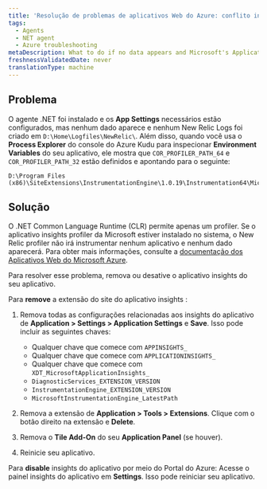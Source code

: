 ```yaml
---
title: 'Resolução de problemas de aplicativos Web do Azure: conflito insights de aplicativos'
tags:
  - Agents
  - NET agent
  - Azure troubleshooting
metaDescription: What to do if no data appears and Microsoft's Application Insights profiler is preventing the New Relic .NET profiler from instrumenting your app.
freshnessValidatedDate: never
translationType: machine
---
```


## Problema

O agente .NET foi instalado e os <DNT>**App Settings**</DNT> necessários estão configurados, mas nenhum dado aparece e nenhum New Relic Logs foi criado em `D:\Home\Logfiles\NewRelic\`. Além disso, quando você usa o <DNT>**Process Explorer**</DNT> do console do Azure Kudu para inspecionar <DNT>**Environment Variables**</DNT> do seu aplicativo, ele mostra que `COR_PROFILER_PATH_64` e `COR_PROFILER_PATH_32` estão definidos e apontando para o seguinte:

```
D:\Program Files (x86)\SiteExtensions\InstrumentationEngine\1.0.19\Instrumentation64\MicrosoftInstrumentationEngine_x64.dll
```

## Solução

O .NET Common Language Runtime (CLR) permite apenas um profiler. Se o aplicativo insights profiler da Microsoft estiver instalado no sistema, o New Relic profiler não irá instrumentar nenhum aplicativo e nenhum dado aparecerá. Para obter mais informações, consulte a [documentação dos Aplicativos Web do Microsoft Azure](https://docs.microsoft.com/en-us/azure/azure-monitor/app/azure-web-apps).

Para resolver esse problema, remova ou desative o aplicativo insights do seu aplicativo.

Para <DNT>**remove**</DNT> a extensão do site do aplicativo insights :

1. Remova todas as configurações relacionadas aos insights do aplicativo de <DNT>**Application &gt; Settings &gt; Application Settings**</DNT> e <DNT>**Save**</DNT>. Isso pode incluir as seguintes chaves:

   * Qualquer chave que comece com `APPINSIGHTS_`
   * Qualquer chave que comece com `APPLICATIONINSIGHTS_`
   * Qualquer chave que comece com `XDT_MicrosoftApplicationInsights_`
   * `DiagnosticServices_EXTENSION_VERSION`
   * `InstrumentationEngine_EXTENSION_VERSION`
   * `MicrosoftInstrumentationEngine_LatestPath`

2. Remova a extensão de <DNT>**Application &gt; Tools &gt; Extensions**</DNT>. Clique com o botão direito na extensão e <DNT>**Delete**</DNT>.

3. Remova o <DNT>**Tile Add-On**</DNT> do seu <DNT>**Application Panel**</DNT> (se houver).

4. Reinicie seu aplicativo.

Para <DNT>**disable**</DNT> insights do aplicativo por meio do Portal do Azure: Acesse o painel insights do aplicativo em <DNT>**Settings**</DNT>. Isso pode reiniciar seu aplicativo.